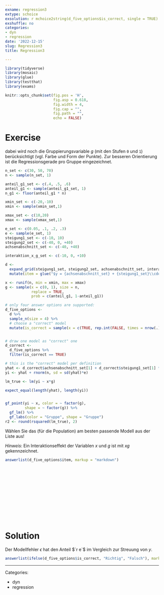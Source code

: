 ```yaml
---
exname: regression3
extype: schoice
exsolution: r mchoice2string(d_five_options$is_correct, single = TRUE)
exshuffle: no
categories:
- dyn
- regression
date: '2022-12-15'
slug: Regression3
title: Regression3

---
```



<!-- based on Karsten Luebke et al. -->



```r

library(tidyverse)
library(mosaic)
library(glue)
library(testthat)
library(exams)
```


```r
knitr::opts_chunk$set(fig.pos = 'H',
                      fig.asp = 0.618,
                      fig.width = 4,
                      fig.cap = "", 
                      fig.path = "",
                      echo = FALSE)
```





# Exercise

dabei wird noch die Gruppierungsvariable $g$ (mit den Stufen `0` und `1`) berücksichtigt 
(vgl. Farbe und Form der Punkte). 
Zur besseren Orientierung ist die Regressionsgerade pro Gruppe eingezeichnet.

```r


n_set <- c(30, 50, 70)
n <- sample(n_set, 1)

anteil_g1_set <- c(.4, .5, .6)
anteil_g1 <- sample(anteil_g1_set, 1)
n_g1 <- floor(anteil_g1 * n)

xmin_set <- c(-20,-10)
xmin <- sample(xmin_set,1)

xmax_set <- c(10,20)
xmax <- sample(xmax_set,1)

e_set <- c(0.05, .1, .2, .3)
e <- sample(e_set, 1)
steigung1_set <- c(-10, 10)
steigung2_set <- c(-40, 0, +40)
achsenabschnitt_set <- c(-40, +40)

interaktion_x_g_set <- c(-10, 0, +10)

```



```r

d <- 
  expand_grid(steigung1_set, steigung2_set, achsenabschnitt_set, interaktion_x_g_set) %>% 
  mutate(item = glue("$y = {achsenabschnitt_set} + {steigung1_set}\\cdot x + {steigung2_set} \\cdot g + {interaktion_x_g_set} \\cdot xg + \\epsilon$")) 


```

```r
x <- runif(n, min = xmin, max = xmax)
g <- sample(x = c(0, 1), size = n,
            replace = TRUE,
            prob = c(anteil_g1, 1-anteil_g1))

# only four answer options are supported:
d_five_options <-
  d %>% 
  sample_n(size = 4) %>% 
  # choose a "correct" model
  mutate(is_correct = sample(x = c(TRUE, rep.int(FALSE, times = nrow(.)-1))))


# draw one model as "correct" one
d_correct <- 
  d_five_options %>% 
  filter(is_correct == TRUE)

# this is the "correct" model per definition
yhat <- d_correct$achsenabschnitt_set[1] + d_correct$steigung1_set[1] * x + d_correct$steigung2_set[1] * g + d_correct$interaktion_x_g_set[1] * x*g
yi <- yhat + rnorm(n, sd = sd(yhat)*e)

lm_true <- lm(yi ~ x*g)

expect_equal(length(yhat), length(yi))


gf_point(yi ~ x, color = ~ factor(g), 
         shape = ~ factor(g)) %>% 
  gf_lm() %>% 
  gf_labs(color = "Gruppe", shape = "Gruppe")
r2 <- round(rsquared(lm_true), 2)

```

Wählen Sie das (für die Population) am besten passende Modell aus der Liste aus!

*Hinweis*: Ein Interaktionseffekt der Variablen $x$ und $g$ 
ist mit $xg$ gekennzeichnet.


```r
answerlist(d_five_options$item, markup = "markdown")
```



</br>
</br>
</br>
</br>
</br>
</br>
</br>
</br>
</br>
</br>

# Solution

Der Modellfehler $\epsilon$ hat den Anteil $`r e`$ im Vergleich zur Streuung von $y$.



```r
answerlist(ifelse(d_five_options$is_correct, "Richtig", "Falsch"), markup = "markdown")
```






---

Categories: 

- dyn
- regression

